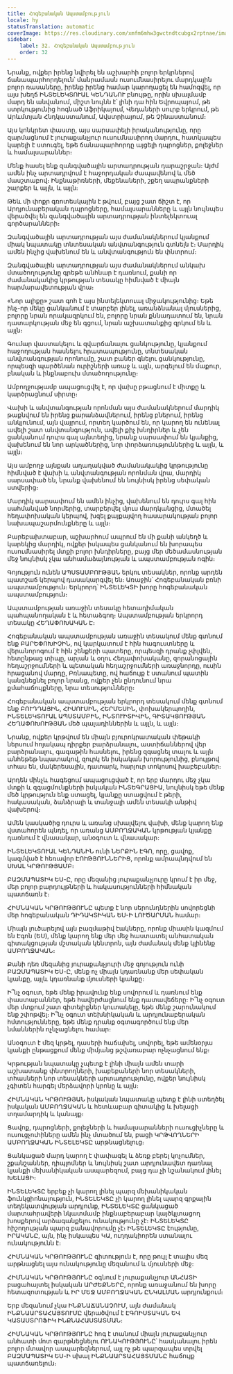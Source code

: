 ```yaml
---
title: Հոգեբանական Ապստամբություն
locale: hy
statusTranslation: automatic
coverImage: https://res.cloudinary.com/xmfm6mhw3gwctndtcubgx2rptnae/image/upload/v1740337243/small_cover_educacion_fundamental_a051170f1c.webp
sidebar:
    label: 32. Հոգեբանական Ապստամբություն
    order: 32
---
```

Նրանք, ովքեր իրենց նվիրել են աշխարհի բոլոր երկրներով ճանապարհորդելուն՝ մանրամասն ուսումնասիրելու մարդկային բոլոր ռասաները, իրենք իրենց համար կարողացել են համոզվել, որ այս խեղճ ԻՆՏԵԼԵԿՏՈՒԱԼ ԿԵՆԴԱՆՈՒ բնույթը, որին սխալմամբ մարդ են անվանում, միշտ նույնն է՝ լինի դա հին Եվրոպայում, թե ստրկությունից հոգնած Աֆրիկայում, Վեդաների սուրբ երկրում, թե Արևմտյան Հնդկաստանում, Ավստրիայում, թե Չինաստանում։

Այս կոնկրետ փաստը, այս սարսափելի իրականությունը, որը զարմացնում է յուրաքանչյուր ուսումնասիրող մարդու, հատկապես կարելի է ստուգել, եթե ճանապարհորդը այցելի դպրոցներ, քոլեջներ և համալսարաններ։

Մենք հասել ենք զանգվածային արտադրության դարաշրջան։ Այժմ ամեն ինչ արտադրվում է հաջորդական ժապավենով և մեծ մասշտաբով։ Ինքնաթիռների, մեքենաների, շքեղ ապրանքների շարքեր և այլն, և այլն։

Թեև մի փոքր գռոտեսկային է թվում, բայց շատ ճիշտ է, որ Արդյունաբերական դպրոցները, համալսարանները և այլն նույնպես վերածվել են զանգվածային արտադրության ինտելեկտուալ գործարանների։

Զանգվածային արտադրության այս ժամանակներում կյանքում միակ նպատակը տնտեսական անվտանգություն գտնելն է։ Մարդիկ ամեն ինչից վախենում են և անվտանգություն են փնտրում։

Զանգվածային արտադրության այս ժամանակներում անկախ մտածողությունը գրեթե անհնար է դառնում, քանի որ ժամանակակից կրթության տեսակը հիմնված է միայն հարմարավետության վրա։

«Նոր ալիքը» շատ գոհ է այս ինտելեկտուալ միջակությունից։ Եթե ինչ-որ մեկը ցանկանում է տարբեր լինել, առանձնանալ մյուսներից, բոլորը նրան որակազրկում են, բոլորը նրան քննադատում են, նրան դատարկության մեջ են գցում, նրան աշխատանքից զրկում են և այլն։

Գումար վաստակելու և զվարճանալու ցանկությունը, կյանքում հաջողության հասնելու հրատապությունը, տնտեսական անվտանգության որոնումը, շատ բաներ գնելու ցանկությունը, որպեսզի պարծենան ուրիշների առաջ և այլն, արգելում են մաքուր, բնական և ինքնաբուխ մտածողությունը։

Ամբողջությամբ ապացուցվել է, որ վախը բթացնում է միտքը և կարծրացնում սիրտը։

Վախի և անվտանգության որոնման այս ժամանակներում մարդիկ թաքնվում են իրենց քարանձավներում, իրենց բներում, իրենց անկյունում, այն վայրում, որտեղ կարծում են, որ կարող են ունենալ ավելի շատ անվտանգություն, ավելի քիչ խնդիրներ և չեն ցանկանում դուրս գալ այնտեղից, նրանք սարսափում են կյանքից, վախենում են նոր արկածներից, նոր փորձառություններից և այլն, և այլն։

Այս ամբողջ այնքան աղաղակված ժամանակակից կրթությունը հիմնված է վախի և անվտանգության որոնման վրա, մարդիկ սարսափած են, նրանք վախենում են նույնիսկ իրենց սեփական ստվերից։

Մարդիկ սարսափում են ամեն ինչից, վախենում են դուրս գալ հին սահմանված նորմերից, տարբերվել մյուս մարդկանցից, մտածել հեղափոխական կերպով, խզել քայքայվող հասարակության բոլոր նախապաշարմունքները և այլն։

Բարեբախտաբար, աշխարհում ապրում են մի քանի անկեղծ և կարեկից մարդիկ, ովքեր իսկապես ցանկանում են խորապես ուսումնասիրել մտքի բոլոր խնդիրները, բայց մեր մեծամասնության մեջ նույնիսկ չկա անհամաձայնության և ապստամբության ոգին։

Գոյություն ունեն ԱՊՍՏԱՄԲՈՒԹՅԱՆ երկու տեսակներ, որոնք արդեն պատշաճ կերպով դասակարգվել են։ Առաջին՝ Հոգեբանական բռնի ապստամբություն։ Երկրորդ՝ ԻՆՏԵԼԵԿՏԻ խորը հոգեբանական ապստամբություն։

Ապստամբության առաջին տեսակը հետադիմական պահպանողական է և հետաձգող։ Ապստամբության երկրորդ տեսակը ՀԵՂԱՓՈԽԱԿԱՆ Է։

Հոգեբանական ապստամբության առաջին տեսակում մենք գտնում ենք ԲԱՐԵՓՈԽԻՉԻՆ, ով կարկատում է հին հագուստները և վերանորոգում է հին շենքերի պատերը, որպեսզի դրանք չփլվեն, հետընթաց տիպը, արյան և օղու Հեղափոխականը, զորանոցային հեղաշրջումների և պետական հեղաշրջումների առաջնորդը, ուսին հրացանով մարդը, Բռնապետը, ով հաճույք է ստանում պատին կանգնեցնել բոլոր նրանց, ովքեր չեն ընդունում նրա քմահաճույքները, նրա տեսությունները։

Հոգեբանական ապստամբության երկրորդ տեսակում մենք գտնում ենք ԲՈՒԴԴԱՅԻՆ, ՀԻՍՈՒՍԻՆ, ՀԵՐՄԵՍԻՆ, փոխակերպողին, ԻՆՏԵԼԵԿՏՈՒԱԼ ԱՊՍՏԱՄԲԻՆ, ԻՆՏՈՒԻՏԻՎԻՆ, ԳԻՏԱԿՑՈՒԹՅԱՆ ՀԵՂԱՓՈԽՈՒԹՅԱՆ մեծ պալադիններին և այլն, և այլն։

Նրանք, ովքեր կրթվում են միայն բյուրոկրատական փեթակի ներսում հոյակապ դիրքեր բարձրանալու, աստիճաններով վեր բարձրանալու, գագաթին հասնելու, իրենց զգացնել տալու և այլն անհեթեթ նպատակով, զուրկ են իսկական խորությունից, բնույթով տհաս են, մակերեսային, դատարկ, հարյուր տոկոսով խաբեբաներ։

Արդեն մինչև հագեցում ապացուցված է, որ երբ մարդու մեջ չկա մտքի և զգացմունքների իսկական ԻՆՏԵԳՐԱՑԻԱ, նույնիսկ եթե մենք մեծ կրթություն ենք ստացել, կյանքը ստացվում է թերի, հակասական, ձանձրալի և տանջալի ամեն տեսակի անթիվ վախերով։

Ամեն կասկածից դուրս և առանց սխալվելու վախի, մենք կարող ենք վստահորեն պնդել, որ առանց ԱՄԲՈՂՋԱԿԱՆ կրթության կյանքը դառնում է վնասակար, անօգուտ և վնասակար։

ԻՆՏԵԼԵԿՏՈՒԱԼ ԿԵՆԴԱՆԻՆ ունի ՆԵՐՔԻՆ ԷԳՈ, որը, ցավոք, կազմված է հեռավոր ԷՈՒԹՅՈՒՆՆԵՐԻՑ, որոնք ամրապնդվում են ՍԽԱԼ ԿՐԹՈՒԹՅԱՄԲ։

ԲԱԶՄԱՊԱՏԻԿ ԵՍ-Ը, որը մեզանից յուրաքանչյուրը կրում է իր մեջ, մեր բոլոր բարդույթների և հակասությունների հիմնական պատճառն է։

ՀԻՄՆԱԿԱՆ ԿՐԹՈՒԹՅՈՒՆԸ պետք է նոր սերունդներին սովորեցնի մեր հոգեբանական ԴԻԴԱԿՏԻԿԱՆ ԵՍ-Ի ԼՈՒԾԱՐՄԱՆ համար։

Միայն լուծարելով այն բազմաթիվ էակները, որոնք միասին կազմում են Էգոն (ԵՍ), մենք կարող ենք մեր մեջ հաստատել անհատական գիտակցության մշտական կենտրոն, այն ժամանակ մենք կլինենք ԱՄԲՈՂՋԱԿԱՆ։

Քանի դեռ մեզանից յուրաքանչյուրի մեջ գոյություն ունի ԲԱԶՄԱՊԱՏԻԿ ԵՍ-Ը, մենք ոչ միայն կդառնանք մեր սեփական կյանքը, այլև կդառնանք մյուսների կյանքը։

Ի՞նչ օգուտ, եթե մենք իրավունք ենք սովորում և դառնում ենք փաստաբաններ, եթե հավերժացնում ենք դատավեճերը։ Ի՞նչ օգուտ մեր մտքում շատ գիտելիքներ կուտակելը, եթե մենք շարունակում ենք շփոթվել։ Ի՞նչ օգուտ տեխնիկական և արդյունաբերական հմտությունները, եթե մենք դրանք օգտագործում ենք մեր նմաններին ոչնչացնելու համար։

Անօգուտ է մեզ կրթել, դասերի հաճախել, սովորել, եթե ամենօրյա կյանքի ընթացքում մենք միմյանց թշվառաբար ոչնչացնում ենք։

Կրթության նպատակը չպետք է լինի միայն ամեն տարի աշխատանք փնտրողների, խաբեբաների նոր տեսակների, տհասների նոր տեսակների արտադրությունը, ովքեր նույնիսկ չգիտեն հարգել մերձավորի կրոնը և այլն։

ՀԻՄՆԱԿԱՆ ԿՐԹՈՒԹՅԱՆ իսկական նպատակը պետք է լինի ստեղծել իսկական ԱՄԲՈՂՋԱԿԱՆ և հետևաբար գիտակից և խելացի տղամարդիկ և կանայք։

Ցավոք, դպրոցների, քոլեջների և համալսարանների ուսուցիչները և ուսուցչուհիները ամեն ինչ մտածում են, բացի ԿՐԹՎՈՂՆԵՐԻ ԱՄԲՈՂՋԱԿԱՆ ԻՆՏԵԼԵԿՏԸ արթնացնելուց։

Ցանկացած մարդ կարող է փափագել և ձեռք բերել կոչումներ, շքանշաններ, դիպլոմներ և նույնիսկ շատ արդյունավետ դառնալ կյանքի մեխանիկական ասպարեզում, բայց դա չի նշանակում լինել ԽԵԼԱՑԻ։

ԻՆՏԵԼԵԿՏԸ երբեք չի կարող լինել պարզ մեխանիկական ֆունկցիոնալություն, ԻՆՏԵԼԵԿՏԸ չի կարող լինել պարզ գրքային տեղեկատվության արդյունք, ԻՆՏԵԼԵԿՏԸ ցանկացած մարտահրավերի նկատմամբ ինքնաբերաբար կայծկլտացող խոսքերով արձագանքելու ունակությունը չէ։ ԻՆՏԵԼԵԿՏԸ հիշողության պարզ բանավորումը չէ։ ԻՆՏԵԼԵԿՏԸ էությունը, ԻՐԱԿԱՆԸ, այն, ինչ իսկապես ԿԱ, ուղղակիորեն ստանալու ունակությունն է։

ՀԻՄՆԱԿԱՆ ԿՐԹՈՒԹՅՈՒՆԸ գիտություն է, որը թույլ է տալիս մեզ արթնացնել այս ունակությունը մեզանում և մյուսների մեջ։

ՀԻՄՆԱԿԱՆ ԿՐԹՈՒԹՅՈՒՆԸ օգնում է յուրաքանչյուր ԱՆՀԱՏԻ բացահայտել իսկական ԱՐԺԵՔՆԵՐԸ, որոնք առաջանում են խորը հետազոտության և ԻՐ ՄԵՋ ԱՄԲՈՂՋԱԿԱՆ ԸՆԿԱԼՄԱՆ արդյունքում։

Երբ մեզանում չկա ԻՆՔՆԱՃԱՆԱՉՈՒՄ, այն ժամանակ ԻՆՔՆԱԱՐՏԱՀԱՅՏՈՒՄԸ վերածվում է ԷԳՈԻՍՏԱԿԱՆ ԵՎ ԿԱՏԱՍՏՐՈՖԻԿ ԻՆՔՆԱՀԱՍՏԱՏՄԱՆ։

ՀԻՄՆԱԿԱՆ ԿՐԹՈՒԹՅՈՒՆԸ հոգ է տանում միայն յուրաքանչյուր անհատի մոտ զարթնեցնելու ՈՒՆԱԿՈՒԹՅՈՒՆԸ՝ հասկանալու իրեն բոլոր մտավոր ասպարեզներում, այլ ոչ թե պարզապես տրվել ԲԱԶՄԱՊԱՏԻԿ ԵՍ-Ի սխալ ԻՆՔՆԱԱՐՏԱՀԱՅՏՄԱՆԸ հաճույք պատճառելուն։

